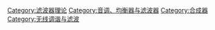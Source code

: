 [[Category:滤波器理论|Category:滤波器理论]]
[[Category:音调、均衡器与滤波器|Category:音调、均衡器与滤波器]]
[[Category:合成器|Category:合成器]]
[[Category:无线调谐与滤波|Category:无线调谐与滤波]]